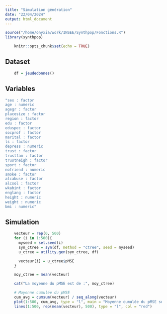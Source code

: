 ```yaml
---
title: "Simulation génération"
date: "22/04/2024"
output: html_document
---
```


```r
source("/home/onyxia/work/INSEE/Synthpop/Fonctions.R")
library(synthpop)
```

```r
    knitr::opts_chunk$set(echo = TRUE)
```

## Dataset
```r
    df = jeudedonnes()
```

## Variables
```r
"sex : factor 
age : numeric 
agegr : factor 
placesize : factor 
region : factor 
edu : factor 
eduspec : factor 
socprof : factor 
marital : factor 
ls : factor 
depress : numeric 
trust : factor 
trustfam : factor 
trustneigh : factor 
sport : factor 
nofriend : numeric 
smoke : factor 
alcabuse : factor 
alcsol : factor 
wkabint : factor 
englang : factor 
height : numeric 
weight : numeric 
bmi : numeric"
```

## Simulation
```r
    vecteur = rep(0, 500)
    for (i in 1:500){
      myseed = set.seed(i)
      syn_ctree = syn(df, method = "ctree", seed = myseed)
      u_ctree = utility.gen(syn_ctree, df)

      vecteur[i] = u_ctree$pMSE
    }

    moy_ctree = mean(vecteur)

    cat("La moyenne du pMSE est de :", moy_ctree)

    # Moyenne cumulée du pMSE 
    cum_avg = cumsum(vecteur) / seq_along(vecteur)
    plot(1:500, cum_avg, type = "l", main = "Moyenne cumulée du pMSE sur 500 synthétisations", xlab = "Nombre de synthétisations", ylab = "Moyenne cumulée du pMSE")
    lines(1:500, rep(mean(vecteur), 500), type = "l", col = "red")
```